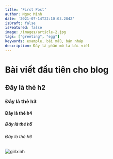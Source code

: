 ```yaml
---
title: 'First Post'
author: Ngoc Minh
date: '2021-07-14T22:10:03.284Z'
isDraft: false
isFeatured: false
image: /images/article-2.jpg
tags: ["greeting", "egg"]
keywords: example, bài mẫu, bản nháp
description: Đây là phần mô tả bài viết
---
```


# Bài viết đầu tiên cho blog
## Đây là thẻ h2
### Đây là thẻ h3
#### Đây là thẻ h4
##### Đây là thẻ h5
###### Đây là thẻ h6
![girlxinh](/images/article-5.jpg)